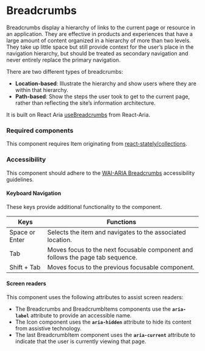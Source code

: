 <Meta title="Components/Breadcrumbs/Breadcrumbs" />

# Breadcrumbs

Breadcrumbs display a hierarchy of links to the current page or resource in an application. They are effective in products and experiences that have a large amount of content organized in a hierarchy of more than two levels. 
They take up little space but still provide context for the user’s place in the navigation hierarchy, but should be treated as secondary navigation and never entirely replace the primary navigation.

There are two different types of breadcrumbs:
- **Location-based**: Illustrate the hierarchy and show users where they are within that hierarchy.
- **Path-based**: Show the steps the user took to get to the current page, rather than reflecting the site’s information architecture.

It is built on React Aria [useBreadcrumbs](https://react-spectrum.adobe.com/react-aria/useBreadcrumbs.html) from React-Aria.

### Required components

This component requires Item originating from [react-stately/collections](https://react-spectrum.adobe.com/react-stately/collections.html).

### Accessibility

This component should adhere to the [WAI-ARIA Breadcrumbs](https://www.w3.org/WAI/ARIA/apg/example-index/breadcrumb/index.html) accessibility guidelines. 

#### Keyboard Navigation

These keys provide additional functionality to the component. 

| Keys | Functions |
| ---- | --------- |
| Space or Enter | Selects the item and navigates to the associated location. |
| Tab | Moves focus to the next focusable component and follows the page tab sequence. |
| Shift + Tab | Moves focus to the previous focusable component. |

#### Screen readers

This component uses the following attributes to assist screen readers:

- The Breadcrumbs and BreadcrumbItems components use the **`aria-label`** attribute to provide an accessible name.
- The Icon component uses the **`aria-hidden`** attribute to hide its content from assistive technology.
- The last BreadcrumbItem component uses the **`aria-current`** attribute to indicate that the user is currently viewing that page.

